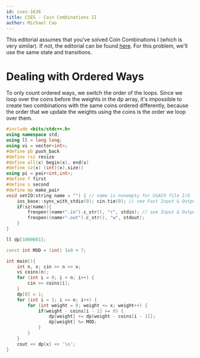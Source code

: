 ```yaml
---
id: cses-1636
title: CSES - Coin Combinations II
author: Michael Cao
---
```


<!-- This problem is very to similar Coin Combinations I, with the main difference being that we only count ordered combinations.  -->

This editorial assumes that you've solved Coin Combinations I (which is very similar). If not, the editorial can be found [here](/solutions/cses-1635). For this problem, we'll use the same state and transitions.

# Dealing with Ordered Ways

To only count ordered ways, we switch the order of the loops. Since we loop over the coins before the weights in the dp array, it's impossible to create two combinations with the same coins ordered differently, because the order that we update the weights using the coins is the order we loop over them.

<!-- I'm terrible at explaining, can someone edit above? -->

```cpp
#include <bits/stdc++.h>
using namespace std;
using ll = long long;
using vi = vector<int>;
#define pb push_back
#define rsz resize
#define all(x) begin(x), end(x)
#define sz(x) (int)(x).size()
using pi = pair<int,int>;
#define f first
#define s second
#define mp make_pair
void setIO(string name = "") { // name is nonempty for USACO file I/O
    ios_base::sync_with_stdio(0); cin.tie(0); // see Fast Input & Output
    if(sz(name)){
        freopen((name+".in").c_str(), "r", stdin); // see Input & Output
        freopen((name+".out").c_str(), "w", stdout);
    }
}

ll dp[1000001];

const int MOD = (int) 1e9 + 7;

int main(){
    int n, x; cin >> n >> x;
    vi coins(n);
    for (int i = 0; i < n; i++) {
        cin >> coins[i];
    }
    dp[0] = 1;
    for (int i = 1; i <= n; i++) {
        for (int weight = 0; weight <= x; weight++) {
            if(weight - coins[i - 1] >= 0) {
                dp[weight] += dp[weight - coins[i - 1]];
                dp[weight] %= MOD;
            }
        }
    }
    cout << dp[x] << '\n';
}
```

